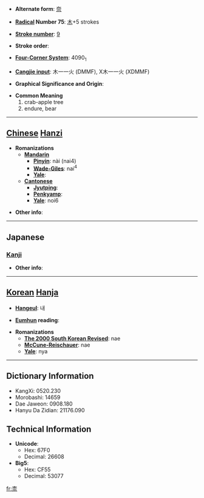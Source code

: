 * '''Alternate form''': [[奈]]

* '''[[Wiktionary:Chinese radical index| Radical]] Number 75''': [[Wiktionary:Chinese radical index 木|木]]+5 strokes

* '''[[Wiktionary:Chinese total strokes index|Stroke number]]''': [[Wiktionary:Chinese total strokes index 9|9]]

* '''Stroke order''': 

* '''[[Wiktionary:Chinese four corner index|Four-Corner System]]''': 4090<sub>1</sub>

* '''[[Wiktionary:Chinese Cangjie index|Cangjie input]]''': 木一一火 (DMMF), X木一一火 (XDMMF)

* '''Graphical Significance and Origin''': 

* '''Common Meaning'''
*#crab-apple tree
*# endure, bear


----

== [[Chinese]] [[Hanzi]] ==

* '''Romanizations'''
** '''[[Mandarin]]'''
*** '''[[Pinyin]]''': nài (nai4)
*** '''[[Wade-Giles]]''': nai<sup>4</sup>
*** '''[[Yale]]''': 
** '''[[Cantonese]]'''
*** '''[[Jyutping]]''':
*** '''[[Penkyamp]]''': 
*** '''[[Yale]]''': noi6

* '''Other info''': 

----

==Japanese==
===[[Kanji]]===
{{kanji|on readings=[[な]] (na), [[だい]] (dai)|kun readings=[[からなし]] (karanashi)}}

* '''Other info''':  

----

== [[Korean]] [[Hanja]] ==

* '''[[Hangeul]]''': 내

* '''[[Eumhun]] reading''': 

* '''Romanizations'''
** '''[[The 2000 South Korean Revised Romanization|The 2000 South Korean Revised]]''': nae
** '''[[McCune-Reischauer]]''': nae
** '''[[Yale]]''': nya

----

== Dictionary Information ==

* KangXi: 0520.230
* Morobashi: 14659
* Dae Jaweon: 0908.180
* Hanyu Da Zidian: 21176.090

== Technical Information ==

* '''Unicode''':
** Hex: 67F0
** Decimal: 26608
* '''Big5''':
** Hex: CF55
** Decimal: 53077

[[fr:柰]]